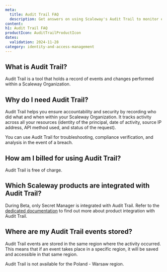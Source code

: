 ```yaml
---
meta:
  title: Audit Trail FAQ
  description: Get answers on using Scaleway's Audit Trail to monitor events, enhance security, and track activities across your resources
content:
h1: Audit Trail FAQ
productIcon: AuditTrailProductIcon
dates:
  validation: 2024-11-28
category: identity-and-access-management
---
```


## What is Audit Trail?

Audit Trail is a tool that holds a record of events and changes performed within a Scaleway Organization.

## Why do I need Audit Trail?

Audit Trail helps you ensure accountability and security by recording who did what and when within your Scaleway Organization. It tracks activity across all your resources (identity of the principal, date of activity, source IP address, API method used, and status of the request).

You can use Audit Trail for troubleshooting, compliance verification, and analysis in the event of a breach.

## How am I billed for using Audit Trail?

Audit Trail is free of charge.

## Which Scaleway products are integrated with Audit Trail?

During Beta, only Secret Manager is integrated with Audit Trail. Refer to the [dedicated documentation](/audit-trail/reference-content/resource-integration-with-adt/) to find out more about product integration with Audit Trail.

## Where are my Audit Trail events stored?

Audit Trail events are stored in the same region where the activity occurred. This means that if an event takes place in a specific region, it will be saved and accessible in that same region.

Audit Trail is not available for the Poland - Warsaw region.